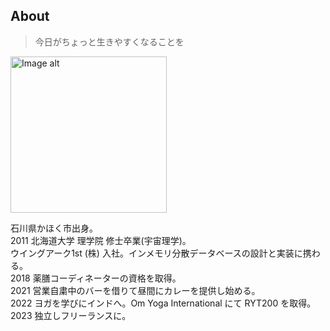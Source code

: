 
## About

> 今日がちょっと生きやすくなることを

<img src={imageUrl} alt="Image alt" width="250" height="250"/>

石川県かほく市出身。<br/>
2011 北海道大学 理学院 修士卒業(宇宙理学)。<br/>
     ウイングアーク1st (株) 入社。インメモリ分散データベースの設計と実装に携わる。<br/>
2018 薬膳コーディネーターの資格を取得。<br/>
2021 営業自粛中のバーを借りて昼間にカレーを提供し始める。<br/>
2022 ヨガを学びにインドへ。Om Yoga International にて RYT200 を取得。<br/>
2023 独立しフリーランスに。<br/>